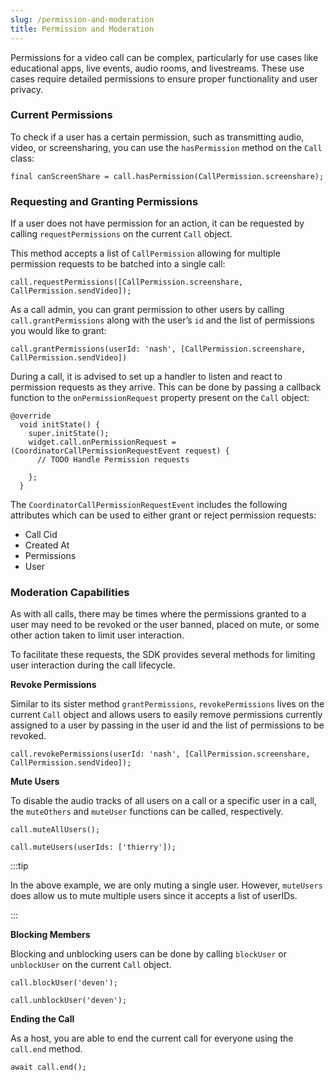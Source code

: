 ```yaml
---
slug: /permission-and-moderation
title: Permission and Moderation
---
```


Permissions for a video call can be complex, particularly for use cases like educational apps, live events, audio rooms, and livestreams. These use cases require detailed permissions to ensure proper functionality and user privacy.

### Current Permissions

To check if a user has a certain permission, such as transmitting audio, video, or screensharing, you can use the `hasPermission` method on the `Call` class:

```
final canScreenShare = call.hasPermission(CallPermission.screenshare);

```

### Requesting and Granting Permissions

If a user does not have permission for an action, it can be requested by calling `requestPermissions` on the current `Call` object.

This method accepts a list of `CallPermission` allowing for multiple permission requests to be batched into a single call:

```
call.requestPermissions([CallPermission.screenshare, CallPermission.sendVideo]);

```

As a call admin, you can grant permission to other users by calling `call.grantPermissions` along with the user’s `id` and the list of permissions you would like to grant:

```
call.grantPermissions(userId: 'nash', [CallPermission.screenshare, CallPermission.sendVideo])

```

During a call, it is advised to set up a handler to listen and react to permission requests as they arrive. This can be done by passing a callback function to the `onPermissionRequest` property present on the `Call` object:

```
@override
  void initState() {
    super.initState();
    widget.call.onPermissionRequest = (CoordinatorCallPermissionRequestEvent request) {
      // TODO Handle Permission requests

    };
  }

```

The `CoordinatorCallPermissionRequestEvent` includes the following attributes which can be used to either grant or reject permission requests:

- Call Cid
- Created At
- Permissions
- User

### Moderation Capabilities

As with all calls, there may be times where the permissions granted to a user may need to be revoked or the user banned, placed on mute, or some other action taken to limit user interaction.

To facilitate these requests, the SDK provides several methods for limiting user interaction during the call lifecycle.

**Revoke Permissions**

Similar to its sister method `grantPermissions`, `revokePermissions` lives on the current `Call` object and allows users to easily remove permissions currently assigned to a user by passing in the user id and the list of permissions to be revoked.

```
call.revokePermissions(userId: 'nash', [CallPermission.screenshare, CallPermission.sendVideo]);

```

**Mute Users**

To disable the audio tracks of all users on a call or a specific user in a call, the `muteOthers` and `muteUser` functions can be called, respectively.

```
call.muteAllUsers();

```

```
call.muteUsers(userIds: ['thierry']);

```

:::tip

In the above example, we are only muting a single user. However, `muteUsers` does allow us to mute multiple users since it accepts a list of userIDs.

:::

**Blocking Members**

Blocking and unblocking users can be done by calling `blockUser` or `unblockUser` on the current `Call` object.

```
call.blockUser('deven');

call.unblockUser('deven');

```

**Ending the Call**

As a host, you are able to end the current call for everyone using the `call.end` method.

```
await call.end();

```
